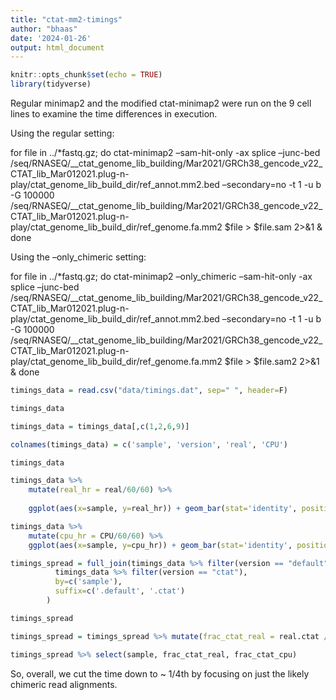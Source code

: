 ```yaml
---
title: "ctat-mm2-timings"
author: "bhaas"
date: '2024-01-26'
output: html_document
---
```


```r
knitr::opts_chunk$set(echo = TRUE)
library(tidyverse)
```


Regular minimap2 and the modified ctat-minimap2 were run on the 9 cell lines to examine the time differences in execution.


Using the regular setting:

 for file in ../*fastq.gz; do ctat-minimap2 --sam-hit-only -ax splice --junc-bed /seq/RNASEQ/__ctat_genome_lib_building/Mar2021/GRCh38_gencode_v22_CTAT_lib_Mar012021.plug-n-play/ctat_genome_lib_build_dir/ref_annot.mm2.bed --secondary=no -t 1 -u b -G 100000 /seq/RNASEQ/__ctat_genome_lib_building/Mar2021/GRCh38_gencode_v22_CTAT_lib_Mar012021.plug-n-play/ctat_genome_lib_build_dir/ref_genome.fa.mm2 $file > $file.sam 2>&1 &  done


Using the --only_chimeric setting:


 for file in ../*fastq.gz; do ctat-minimap2  --only_chimeric  --sam-hit-only -ax splice --junc-bed /seq/RNASEQ/__ctat_genome_lib_building/Mar2021/GRCh38_gencode_v22_CTAT_lib_Mar012021.plug-n-play/ctat_genome_lib_build_dir/ref_annot.mm2.bed --secondary=no -t 1 -u b -G 100000 /seq/RNASEQ/__ctat_genome_lib_building/Mar2021/GRCh38_gencode_v22_CTAT_lib_Mar012021.plug-n-play/ctat_genome_lib_build_dir/ref_genome.fa.mm2 $file > $file.sam2 2>&1 &  done


```r

timings_data = read.csv("data/timings.dat", sep=" ", header=F)

timings_data

```

```r

timings_data = timings_data[,c(1,2,6,9)]

colnames(timings_data) = c('sample', 'version', 'real', 'CPU')

timings_data 
```



```r

timings_data %>% 
    mutate(real_hr = real/60/60) %>%
    
    ggplot(aes(x=sample, y=real_hr)) + geom_bar(stat='identity', position='dodge', aes(fill=version)) 


```



```r

timings_data %>% 
    mutate(cpu_hr = CPU/60/60) %>%
    ggplot(aes(x=sample, y=cpu_hr)) + geom_bar(stat='identity', position='dodge', aes(fill=version)) 

```




```r

timings_spread = full_join(timings_data %>% filter(version == "default"),
          timings_data %>% filter(version == "ctat"),
          by=c('sample'),
          suffix=c('.default', '.ctat')
        )

timings_spread 
```

```r

timings_spread = timings_spread %>% mutate(frac_ctat_real = real.ctat / real.default, frac_ctat_cpu = CPU.ctat / CPU.default)

timings_spread %>% select(sample, frac_ctat_real, frac_ctat_cpu)

```


So, overall, we cut the time down to ~ 1/4th by focusing on just the likely chimeric read alignments.



